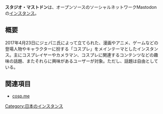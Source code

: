 {{infobox instance
|Name = '''スタジオ・マストドン
|Image = [[file:studiomstdn.png|300px]]
|Domain = https://mstdn.studio
|Country = 日本
|Admin = [https://mstdn.studio/@gipani ジュパ二]
|Start = 2017年4月23日
|Kifu = なし
|Alias = なし
}}'''スタジオ・マストドン'''は、オープンソースのソーシャルネットワークMastodonの[[インスタンス]]。

== 概要 ==
2017年4月23日にジェパニ氏によって立てられた、漫画やアニメ、ゲームなどの登場人物やキャラクターに扮する「コスプレ」をメインテーマとしたインスタンス。主にコスプレイヤーやカメラマン、コスプレに関連するコンテンツなどの趣味の話題、またそれらに興味があるユーザーが対象。ただし、話題は自由としている。

== 関連項目 ==
* [[cosp.me]]

{{DEFAULTSORT:studio}}
[[Category:日本のインスタンス]]